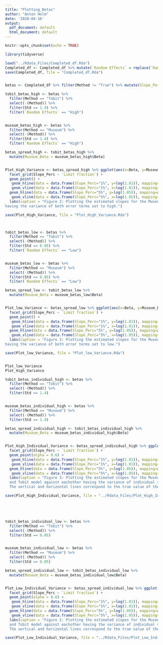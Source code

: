 ```yaml
---
title: "Plotting_Betas"
author: "Anton Holm"
date: '2020-04-16'
output:
  pdf_document: default
  html_document: default
---
```


```r
knitr::opts_chunk$set(echo = TRUE)

library(tidyverse)
```

```r
load("../Rdata_Files/Completed_df.Rda")
Completed_df <- Completed_df %>% mutate(`Random Effects` = replace(`Random Effects`, `Random Effects` == "HIGH", "High"))
save(Completed_df, file = "Completed_df.Rda")


betas <- Completed_df %>% filter(Method != "True") %>% mutate(Slope_Perc = ifelse(Slope < 0.01, "1%", "5%"))

tobit_betas_high <- betas %>% 
  filter(Method == "Tobit") %>% 
  select(-(Method)) %>% 
  filter(Std == 1.4) %>% 
  filter(`Random Effects` == "High")


museum_betas_high <- betas %>% 
  filter(Method == "Museum") %>% 
  select(-(Method)) %>% 
  filter(Std == 1.4) %>% 
  filter(`Random Effects` == "High")

betas_spread_high <- tobit_betas_high %>% 
  mutate(Museum_Beta = museum_betas_high$Beta)


Plot_High_Variance <- betas_spread_high %>% ggplot(aes(x=Beta, y=Museum_Beta)) +
  facet_grid(Slope_Perc ~ `Limit fraction`) +
  geom_point() + 
   geom_hline(data = data.frame(Slope_Perc="1%", y=log(1.01)), mapping=aes(yintercept=y)) +
   geom_vline(data = data.frame(Slope_Perc="1%", x=log(1.01)), mapping=aes(xintercept=x)) +
  geom_hline(data = data.frame(Slope_Perc="5%", y=log(1.05)), mapping=aes(yintercept=y))+
   geom_vline(data = data.frame(Slope_Perc="5%", x=log(1.05)), mapping=aes(xintercept=x)) +
  labs(caption = "Figure 2: Plotting the estimated slopes for the Museum model and Tobit model against eachother
having the variance of both error terms set to high.")

save(Plot_High_Variance, file = "Plot_High_Variance.Rda")



tobit_betas_low <- betas %>% 
  filter(Method == "Tobit") %>% 
  select(-(Method)) %>% 
  filter(Std == 0.05) %>% 
  filter(`Random Effects` == "Low")


museum_betas_low <- betas %>% 
  filter(Method == "Museum") %>% 
  select(-(Method)) %>% 
  filter(Std == 0.05) %>% 
  filter(`Random Effects` == "Low")

betas_spread_low <- tobit_betas_low %>% 
  mutate(Museum_Beta = museum_betas_low$Beta)


Plot_low_Variance <- betas_spread_low %>% ggplot(aes(x=Beta, y=Museum_Beta)) +
  facet_grid(Slope_Perc ~ `Limit fraction`) +
  geom_point() + 
   geom_hline(data = data.frame(Slope_Perc="1%", y=log(1.01)), mapping=aes(yintercept=y)) +
   geom_vline(data = data.frame(Slope_Perc="1%", x=log(1.01)), mapping=aes(xintercept=x)) +
  geom_hline(data = data.frame(Slope_Perc="5%", y=log(1.05)), mapping=aes(yintercept=y))+
   geom_vline(data = data.frame(Slope_Perc="5%", x=log(1.05)), mapping=aes(xintercept=x)) +
  labs(caption = "Figure 3: Plotting the estimated slopes for the Museum model and Tobit model against eachother
having the variance of both error terms set to low.")

save(Plot_low_Variance, file = "Plot_low_Variance.Rda")


Plot_low_Variance
Plot_High_Variance

```

```r
tobit_betas_individual_high <- betas %>% 
  filter(Method == "Tobit") %>% 
  select(-(Method)) %>% 
  filter(Std == 1.4)


museum_betas_individual_high <- betas %>% 
  filter(Method == "Museum") %>% 
  select(-(Method)) %>% 
  filter(Std == 1.4)

betas_spread_individual_high <- tobit_betas_individual_high %>% 
  mutate(Museum_Beta = museum_betas_individual_high$Beta)


Plot_High_Individual_Variance <- betas_spread_individual_high %>% ggplot(aes(x=Beta, y=Museum_Beta, col = `Random Effects`)) +
  facet_grid(Slope_Perc ~ `Limit fraction`) +
  geom_point(alpha = 0.6) + 
   geom_hline(data = data.frame(Slope_Perc="1%", y=log(1.01)), mapping=aes(yintercept=y)) +
   geom_vline(data = data.frame(Slope_Perc="1%", x=log(1.01)), mapping=aes(xintercept=x)) +
  geom_hline(data = data.frame(Slope_Perc="5%", y=log(1.05)), mapping=aes(yintercept=y))+
   geom_vline(data = data.frame(Slope_Perc="5%", x=log(1.05)), mapping=aes(xintercept=x)) +
  labs(caption = "Figure 3: Plotting the estimated slopes for the Museum model
  and Tobit model against eachother having the variance of individual specimens set to high.
  The vertical and horizontal lines correspond to the true value of the slope.")

save(Plot_High_Individual_Variance, file = "../Rdata_Files/Plot_High_Individual_Variance.Rda")





tobit_betas_individual_low <- betas %>% 
  filter(Method == "Tobit") %>% 
  select(-(Method)) %>% 
  filter(Std == 0.05)


museum_betas_individual_low <- betas %>% 
  filter(Method == "Museum") %>% 
  select(-(Method)) %>% 
  filter(Std == 0.05)

betas_spread_individual_low <- tobit_betas_individual_low %>% 
  mutate(Museum_Beta = museum_betas_individual_low$Beta)


Plot_Low_Individual_Variance <- betas_spread_individual_low %>% ggplot(aes(x=Beta, y=Museum_Beta, col = `Random Effects`)) +
  facet_grid(Slope_Perc ~ `Limit fraction`) +
  geom_point(alpha = 0.6) + 
   geom_hline(data = data.frame(Slope_Perc="1%", y=log(1.01)), mapping=aes(yintercept=y)) +
   geom_vline(data = data.frame(Slope_Perc="1%", x=log(1.01)), mapping=aes(xintercept=x)) +
  geom_hline(data = data.frame(Slope_Perc="5%", y=log(1.05)), mapping=aes(yintercept=y))+
   geom_vline(data = data.frame(Slope_Perc="5%", x=log(1.05)), mapping=aes(xintercept=x)) +
  labs(caption = "Figure 2: Plotting the estimated slopes for the Museum model
  and Tobit model against eachother having the variance of individual specimens set to low.
  The vertical and horizontal lines correspond to the true value of the slope.")

save(Plot_Low_Individual_Variance, file = "../Rdata_Files/Plot_Low_Individual_Variance.Rda")
```